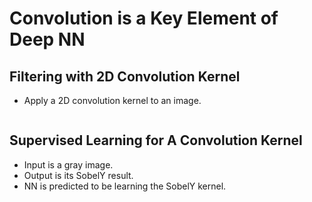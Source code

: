 
# Convolution is a Key Element of Deep NN

## Filtering with 2D Convolution Kernel

- Apply a 2D convolution kernel to an image.

```python
```


## Supervised Learning for A Convolution Kernel

- Input is a gray image.
- Output is its SobelY result.
- NN is predicted to be learning the SobelY kernel.

```python
```
